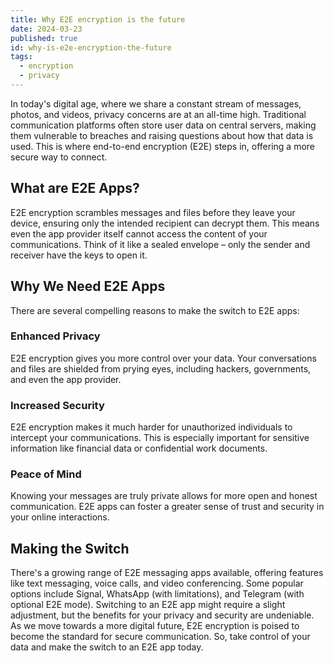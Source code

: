 ```yaml
---
title: Why E2E encryption is the future
date: 2024-03-23
published: true
id: why-is-e2e-encryption-the-future
tags:
  - encryption
  - privacy
---
```


In today's digital age, where we share a constant stream of messages, photos, and videos, privacy concerns are at an all-time high.
Traditional communication platforms often store user data on central servers, making them vulnerable to breaches and raising questions about how that data is used.
This is where end-to-end encryption (E2E) steps in, offering a more secure way to connect.

## What are E2E Apps?

E2E encryption scrambles messages and files before they leave your device, ensuring only the intended recipient can decrypt them. This means even the app provider itself cannot access the content of your communications. Think of it like a sealed envelope – only the sender and receiver have the keys to open it.

## Why We Need E2E Apps

There are several compelling reasons to make the switch to E2E apps:
### Enhanced Privacy
E2E encryption gives you more control over your data. Your conversations and files are shielded from prying eyes, including hackers, governments, and even the app provider.

### Increased Security
E2E encryption makes it much harder for unauthorized individuals to intercept your communications. This is especially important for sensitive information like financial data or confidential work documents.

### Peace of Mind
Knowing your messages are truly private allows for more open and honest communication. E2E apps can foster a greater sense of trust and security in your online interactions.

## Making the Switch
There's a growing range of E2E messaging apps available, offering features like text messaging, voice calls, and video conferencing.  Some popular options include Signal, WhatsApp (with limitations), and Telegram (with optional E2E mode).
Switching to an E2E app might require a slight adjustment, but the benefits for your privacy and security are undeniable. As we move towards a more digital future, E2E encryption is poised to become the standard for secure communication. So, take control of your data and make the switch to an E2E app today.